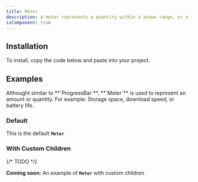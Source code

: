 ```yaml
---
title: Meter
description: A meter represents a quantity within a known range, or a fractional value.
isComponent: true
---
```


## Installation

To install, copy the code below and paste into your project.

<ComponentSource src="../../packages/ui/src/Meter.tsx" />

## Examples

<Callout type="note">
  Althought similar to **`ProgressBar`**, **`Meter`** is used to represent an
  amount or quantity. For example: Storage space, download speed, or battery
  life.
</Callout>

### Default

This is the default **`Meter`**

<ComponentExample name="Meter" story="default" />

### With Custom Children

{/* TODO */}

**Coming soon:** An example of **`Meter`** with custom children
